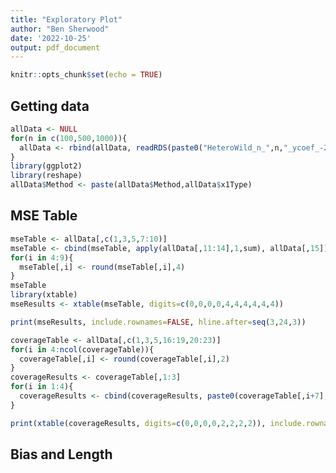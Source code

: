 ```yaml
---
title: "Exploratory Plot"
author: "Ben Sherwood"
date: '2022-10-25'
output: pdf_document
---
```


```r
knitr::opts_chunk$set(echo = TRUE)
```

## Getting data
```r
allData <- NULL
for(n in c(100,500,1000)){
  allData <- rbind(allData, readRDS(paste0("HeteroWild_n_",n,"_ycoef_-2_2022.RDS"))$results)
}
library(ggplot2)
library(reshape)
allData$Method <- paste(allData$Method,allData$x1Type)
```
## MSE Table
```r
mseTable <- allData[,c(1,3,5,7:10)]
mseTable <- cbind(mseTable, apply(allData[,11:14],1,sum), allData[,15])
for(i in 4:9){
  mseTable[,i] <- round(mseTable[,i],4)
}
mseTable
library(xtable)
mseResults <- xtable(mseTable, digits=c(0,0,0,0,4,4,4,4,4,4))
```

```r
print(mseResults, include.rownames=FALSE, hline.after=seq(3,24,3))
```

```r
coverageTable <- allData[,c(1,3,5,16:19,20:23)]
for(i in 4:ncol(coverageTable)){
  coverageTable[,i] <- round(coverageTable[,i],2)
}
coverageResults <- coverageTable[,1:3]
for(i in 1:4){
  coverageResults <- cbind(coverageResults, paste0(coverageTable[,i+7],"(",coverageTable[,i+3],")"))
}
```

```r
print(xtable(coverageResults, digits=c(0,0,0,0,2,2,2,2)), include.rownames=FALSE, hline.after=seq(3,24,3))

```
## Bias and Length 
<!-- ## Original Results -->
<!-- ```{r} -->
<!-- diffMissInter <- rbind(readRDS("Nn100var4ycoef-1_2022.RDS")$results, -->
<!--                  readRDS("Nn500var4ycoef-1_2022.RDS")$results, -->
<!--                  readRDS("Nn1000var4ycoef-1_2022.RDS")$results) -->
<!-- missPlotData <- melt(diffMissInter, id.vars=c("Method","tau","m","rho","n","ycoef")) -->


<!-- cData <- subset(missPlotData, variable %in% c("B_IntervalCoverage1","B_IntervalCoverage2","B_IntervalCoverage3","B_IntervalCoverage4")) -->

<!-- qplot(x=log(n),y=value, data=cData, color=Method) + facet_wrap(~variable*m) -->
<!-- ``` -->


